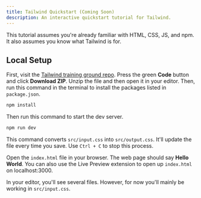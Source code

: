 ```yaml
---
title: Tailwind Quickstart (Coming Soon)
description: An interactive quickstart tutorial for Tailwind.
---
```



<Wip />

This tutorial assumes you're already familiar with HTML, CSS, JS, and npm. It also assumes you know what Tailwind is for.

## Local Setup

First, visit the <a href="https://github.com/simpledevio/tailwind-training-ground" target="_blank">Tailwind training ground repo</a>. Press the green **Code** button and click **Download ZIP**. Unzip the file and then open it in your editor. Then, run this command in the terminal to install the packages listed in `package.json`.

```bash
npm install
```

Then run this command to start the dev server.

```bash
npm run dev
```
This command converts `src/input.css` into `src/output.css`. It'll update the file every time you save. Use `Ctrl + C` to stop this process.

Open the `index.html` file in your browser. The web page should say **Hello World**. You can also use the Live Preview extension to open up `index.html` on localhost:3000.

In your editor, you'll see several files. However, for now you'll mainly be working in `src/input.css`.
